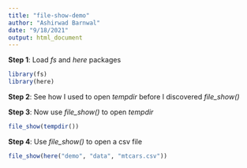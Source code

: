```yaml
---
title: "file-show-demo"
author: "Ashirwad Barnwal"
date: "9/18/2021"
output: html_document
---
```


**Step 1**: Load *fs* and *here* packages

```r
library(fs)
library(here)
```

**Step 2**: See how I used to open *tempdir* before I discovered *file_show()*


**Step 3**: Now use *file_show()* to open *tempdir*

```r
file_show(tempdir())
```

**Step 4**: Use *file_show()* to open a csv file

```r
file_show(here("demo", "data", "mtcars.csv"))
```

